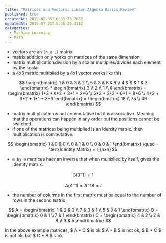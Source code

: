 ```yaml
---
title: "Matrices and Vectors: Linear Algebra Basics Review"
published: true
createdAt: 2019-02-05T16:03:28.765Z
updatedAt: 2019-07-21T15:06:29.311Z
categories:
  - Machine Learning
  - Math
---
```


- vectors are an `[n x 1]` matrix
- matrix addition only works on matrices of the same dimension
- matrix multiplication/division by a scalar multiplies/divides each element by the scalar
- a 4x3 matrix multiplied by a 4x1 vector works like this

$$
  \begin{bmatrix}
   1 & 0 & 3 & 2 \\
   5 & 3 & 6 & 8 \\
   4 & 9 & 1 & 3
  \end{bmatrix} *
  \begin{bmatrix}
   3 \\
   2 \\
   1 \\
   6
  \end{bmatrix} =
  \begin{bmatrix}
   1*3 + 0*2 + 3*1 + 2*6 \\
   5*3 + 3*2 + 6*1 + 8*6 \\
   4*3 + 9*2 + 1*1 + 3*6
  \end{bmatrix} =
  \begin{bmatrix}
  18 \\
  75 \\
  49
  \end{bmatrix}
$$

- matrix multiplication is not commutative but it is associative. Meaning that the operations can happen in any order
but the positions cannot be switched.
- if one of the matrices being multiplied is an identity matrix, then multiplication is commutative.

$$
  \begin{bmatrix}
    1 & 0 & 0 \\
    0 & 1 & 0 \\
    0 & 0 & 1
  \end{bmatrix}
  \quad = \text{Identity Matrix} = I_{nxn}
$$

- `m by m` matrices haev an inverse that when multiplied by itself, gives the identity matrix.

$$
3(3^-1) = 1
$$

$$
A(A^-1) = A^-1A = I
$$

- the number of columns in the first matrix must be equal to the number of rows in the second matrix

$$
  A =
  \begin{bmatrix}
    1 & 2 & 3 \\
    7 & 3 & 1 \\
    5 & 9 & 1
  \end{bmatrix}
  B =
  \begin{bmatrix}
    0 & 1 \\
    7 & 1
  \end{bmatrix}
  C =
  \begin{bmatrix}
    4 & 2 \\
    2 & 8 \\
    3 & 5
  \end{bmatrix}
$$

In the above example matrices, $ A * C $ is ok $ A * B $ is not ok, $ B * C $ is not ok, but $ C * B $ is ok
